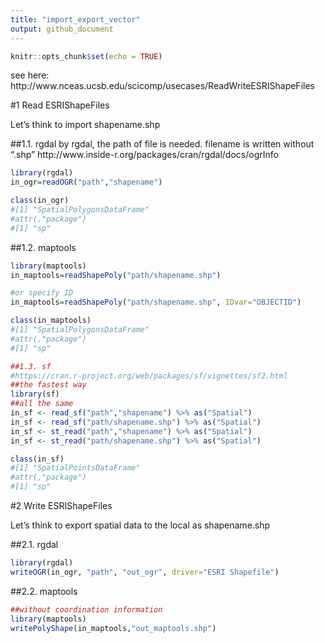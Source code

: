 ```yaml
---
title: "import_export_vector"
output: github_document
---
```


```r
knitr::opts_chunk$set(echo = TRUE)
```

see here:
http://www.nceas.ucsb.edu/scicomp/usecases/ReadWriteESRIShapeFiles

#1 Read ESRIShapeFiles

Let's think to import shapename.shp

##1.1. rgdal
by rgdal, the path of file is needed. filename is written without ".shp"
http://www.inside-r.org/packages/cran/rgdal/docs/ogrInfo

```r
library(rgdal)
in_ogr=readOGR("path","shapename")

class(in_ogr)
#[1] "SpatialPolygonsDataFrame"
#attr(,"package")
#[1] "sp"
```

##1.2. maptools
```r
library(maptools)
in_maptools=readShapePoly("path/shapename.shp")

#or specify ID
in_maptools=readShapePoly("path/shapename.shp", IDvar="OBJECTID")

class(in_maptools)
#[1] "SpatialPolygonsDataFrame"
#attr(,"package")
#[1] "sp"

```

```r
##1.3. sf
#https://cran.r-project.org/web/packages/sf/vignettes/sf2.html
##the fastest way
library(sf)
##all the same
in_sf <- read_sf("path","shapename") %>% as("Spatial")
in_sf <- read_sf("path/shapename.shp") %>% as("Spatial")
in_sf <- st_read("path","shapename") %>% as("Spatial")
in_sf <- st_read("path/shapename.shp") %>% as("Spatial")

class(in_sf)
#[1] "SpatialPointsDataFrame"
#attr(,"package")
#[1] "sp"
```
#2 Write ESRIShapeFiles

Let's think to export spatial data to the local as shapename.shp

##2.1. rgdal

```r
library(rgdal)
writeOGR(in_ogr, "path", "out_ogr", driver="ESRI Shapefile")
```

##2.2. maptools
```r
##without coordination information
library(maptools)
writePolyShape(in_maptools,"out_maptools.shp")

```
